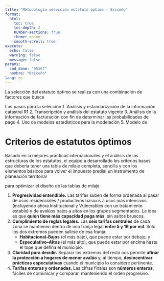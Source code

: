 ```yaml
---
title: "Metodología selección estatuto óptimo - Briceño"
format: 
  html:
    toc: true
    toc-depth: 3
    number-sections: true
    theme: cosmo
    smooth-scroll: true
execute:
  echo: false
  warning: false
  message: false
params:
  cod_dane: "05107"
  nombre: "Briceño"
lang: es
---
```


La selección del estatuto óptimo se realiza con una combinación de factores que busca 


Los pasos para la selección 
1. Análisis y estandarización de la información catastral R1
2. Transcripción y análisis del estatuto vigente
3. Análisis de la información de facturación con fin de determinar las probabilidades de pago 
4. Uso de modelos estadísticos para la modelación 
5. Modelo de

# Criterios de estatutos óptimos

Basado en la mejores prácticas internacionales y el análisis de las estructuras de los estatutos, el equipo a desarrollado los criterios bases que debería tener una tabla de milaje completa, sencilla y con los elementos básicos para volver el impuesto predial un instrumento de planeación territoiral

para optimizar el diseño de las tablas de milaje

1. **Progresividad entendible.** Las tarifas suben de forma ordenada al pasar de usos residenciales / productivos básicos a usos más intensivos (incluyendo ahora Institucional y Vulnerables con un tratamiento estable) y de avalúos bajos a altos en los grupos segmentados. La idea es que **quien tiene más capacidad paga más**, sin saltos bruscos.
2. **Cumplimiento de reglas legales.** Las **seis tarifas centrales** de cada zona se mantienen dentro de una franja legal **entre 5 y 16 por mil**. Solo los dos extremos pueden salirse de esa franja: 
   - **Habitacional–Bajos** (el más bajo), que puede estar por debajo, y
   - **Especulativo–Altos** (el más alto), que puede estar por encima hasta el tope que defina el municipio.
3. **Claridad para decidir.** Separar los extremos del resto nos permite **afinar la protección a hogares de menor avalúo** y, al tiempo, **desincentivar prácticas especulativas** cuando el municipio lo considere pertinente.
4. **Tarifas enteras y ordenadas.** Las cifras finales son **números enteros**, fáciles de comunicar y comparar, manteniendo el orden progresivo.
